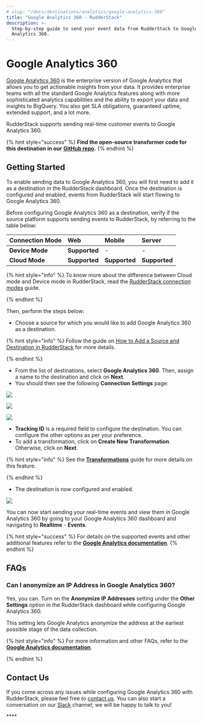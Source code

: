 ```yaml
---
# slug: "/docs/destinations/analytics/google-analytics-360"
title: "Google Analytics 360 - RudderStack"
description: >-
  Step-by-step guide to send your event data from RudderStack to Google
  Analytics 360.
---
```


# Google Analytics 360

[Google Analytics 360](https://marketingplatform.google.com/about/analytics-360/) is the enterprise version of Google Analytics that allows you to get actionable insights from your data. It provides enterprise teams with all the standard Google Analytics features along with more sophisticated analytics capabilities and the ability to export your data and insights to BigQuery. You also get SLA obligations, guaranteed uptime, extended support, and a lot more.

RudderStack supports sending real-time customer events to Google Analytics 360.

{% hint style="success" %}
**Find the open-source transformer code for this destination in our**
[**GitHub
repo**](https://github.com/rudderlabs/rudder-transformer/tree/master/v0/destinations/ga360)**.**
{% endhint %}

## Getting Started <a id="getting-started"></a>

To enable sending data to Google Analytics 360, you will first need to add it as a destination in the RudderStack dashboard. Once the destination is configured and enabled, events from RudderStack will start flowing to Google Analytics 360.

Before configuring Google Analytics 360 as a destination, verify if the source platform supports sending events to RudderStack, by referring to the table below:

| **Connection Mode** | **Web**       | **Mobile**    | **Server**    |
| :------------------ | :------------ | :------------ | :------------ |
| **Device Mode**     | **Supported** | -             | -             |
| **Cloud Mode**      | **Supported** | **Supported** | **Supported** |

{% hint style="info" %}
To know more about the difference between Cloud mode and Device mode in RudderStack, read the [RudderStack connection modes](https://docs.rudderstack.com/get-started/rudderstack-connection-modes) guide.

{% endhint %}

Then, perform the steps below:

- Choose a source for which you would like to add Google Analytics 360 as a destination.

{% hint style="info" %}
Follow the guide on [How to Add a Source and Destination in RudderStack](https://docs.rudderstack.com/how-to-guides/adding-source-and-destination-rudderstack) for more details.

{% endhint %}

- From the list of destinations, select **Google Analytics 360**. Then, assign a name to the destination and click on **Next**.
- You should then see the following **Connection Settings** page:

![](../../.gitbook/assets/1%20%2820%29.png)

![](../../.gitbook/assets/2%20%2826%29.png)

![](../../.gitbook/assets/3%20%2823%29.png)

- **Tracking ID** is a required field to configure the destination. You can configure the other options as per your preference.
- To add a transformation, click on **Create New Transformation**. Otherwise, click on **Next**.

{% hint style="info" %}
See the [**Transformations**]() guide for more details on this feature.

{% endhint %}

- The destination is now configured and enabled.

![](../../.gitbook/assets/final.png)

You can now start sending your real-time events and view them in Google Analytics 360 by going to your Google Analytics 360 dashboard and navigating to **Realtime** - **Events**.

{% hint style="success" %}
For details on the supported events and other additional features refer to the
[**Google Analytics
documentation**](https://docs.rudderstack.com/destinations/analytics/google-analytics-ga).
{% endhint %}

## FAQs

### Can I anonymize an IP Address in Google Analytics 360?

Yes, you can. Turn on the **Anonymize IP Addresses** setting under the **Other Settings** option in the RudderStack dashboard while configuring Google Analytics 360.

This setting lets Google Analytics anonymize the address at the earliest possible stage of the data collection.

{% hint style="info" %}
For more information and other FAQs, refer to the [**Google Analytics documentation**](https://docs.rudderstack.com/destinations/analytics/google-analytics-ga).

{% endhint %}

## Contact Us

If you come across any issues while configuring Google Analytics 360 with RudderStack, please feel free to [contact us](mailto:%20docs@rudderstack.com). You can also start a conversation on our [Slack](https://resources.rudderstack.com/join-rudderstack-slack) channel; we will be happy to talk to you!

\*\*\*\*

##
